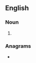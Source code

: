 ==English==

===Noun===
{{head|en|noun form}}

# {{plural of|en|sailing}}

===Anagrams===
* {{anagrams|en|a=agiilnss|aislings|sail sign}}